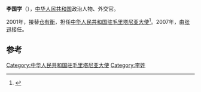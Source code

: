 '''李国学'''（{{bd|？||||}}），[[中华人民共和国|中华人民共和国]]政治人物、外交官。

2001年，接替[[仓有衡|仓有衡]]，担任[[中国驻毛里塔尼亚大使列表|中华人民共和国驻毛里塔尼亚大使]]<ref>{{cite web|author=中华人民共和国外交部|title=中国驻毛里塔尼亚历任大使|url=http://www.mfa.gov.cn/chn/pds/ziliao/wjrw/2167/2169/t9162.htm|publisher=中华人民共和国外交部|accessdate=2012-03-07}}</ref>。2007年，由[[张迅|张迅]]接任。

== 参考 ==
{{reflist}}
{{start box}}
{{s-dip}}
{{succession box|[[仓有衡|仓有衡]]|[[张迅|张迅]]|[[中国驻毛里塔尼亚大使列表|中华人民共和国驻毛里塔尼亚大使]]|2001年6月-2007年5月}}
{{end box}}
{{中国政治人物小作品}}

[[Category:中华人民共和国驻毛里塔尼亚大使|Category:中华人民共和国驻毛里塔尼亚大使]]
[[Category:李姓|Category:李姓]]